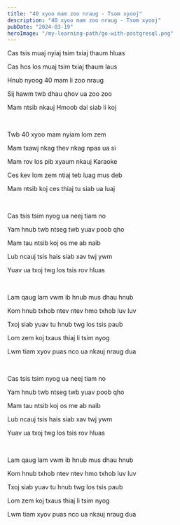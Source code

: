 ```yaml
---
title: "40 xyoo mam zoo nraug - Tsom xyooj"
description: "40 xyoo mam zoo nraug - Tsom xyooj"
pubDate: "2024-03-19"
heroImage: "/my-learning-path/go-with-postgresql.png"
---
```


Cas tsis muaj nyiaj tsim txiaj thaum hluas

Cas hos los muaj tsim txiaj thaum laus

Hnub nyoog 40 mam li zoo nraug

Sij hawm twb dhau qhov ua zoo zoo

Mam ntsib nkauj Hmoob dai siab li koj

<br />

Twb 40 xyoo mam nyiam lom zem

Mam txawj nkag thev nkag npas ua si

Mam rov los pib xyaum nkauj Karaoke

Ces kev lom zem ntiaj teb luag mus deb

Mam ntsib koj ces thiaj tu siab ua luaj

<br />

Cas tsis tsim nyog ua neej tiam no

Yam hnub twb ntseg twb yuav poob qho

Mam tau ntsib koj os me ab naib

Lub ncauj tsis hais siab xav twj ywm

Yuav ua txoj twg los tsis rov hluas

<br />

Lam qaug lam vwm ib hnub mus dhau hnub

Kom hnub txhob ntev ntev hmo txhob luv luv

Txoj siab yuav tu hnub twg los tsis paub

Lom zem koj txaus thiaj li tsim nyog

Lwm tiam xyov puas nco ua nkauj nraug dua

<br />

Cas tsis tsim nyog ua neej tiam no

Yam hnub twb ntseg twb yuav poob qho

Mam tau ntsib koj os me ab naib

Lub ncauj tsis hais siab xav twj ywm

Yuav ua txoj twg los tsis rov hluas

<br />

Lam qaug lam vwm ib hnub mus dhau hnub

Kom hnub txhob ntev ntev hmo txhob luv luv

Txoj siab yuav tu hnub twg los tsis paub

Lom zem koj txaus thiaj li tsim nyog

Lwm tiam xyov puas nco ua nkauj nraug dua
